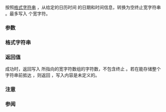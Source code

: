 {{cpp/title|wcsftime}}
{{cpp/chrono/c/navbar}}
{{ddcl|header=cwchar|
std::size_t wcsftime( wchar_t* str, std::size_t count, const wchar_t* format, const std::tm* time );
}}

按照[[#格式字符串|格式字符串]] {{c|format}}，从给定的日历时间 {{c|time}} 的日期和时间信息，转换为空终止宽字符串 {{c|str}}。最多写入 {{c|count}} 个宽字符。

===参数===
{{par begin}}
{{par | str | 指向待输出的 {{c|wchar_t}} 数组首元素的指针}}
{{par | count | 最大写入宽字符数}}
{{par | format | 指向空终止宽字符串的指针，指定转换格式}}
{{par | time |指向要转换的日期和时间信息的指针}}
{{par end}}

===格式字符串===
{{cpp/chrono/c/strftime format}}

===返回值===
成功时，返回写入 {{c|str}} 所指向的宽字符数组的字符数，不包含终止 {{c|L'\0'}}。若在能存储整个字符串前抵达 {{c|count}}，则返回 {{c|0}}，写入内容是未定义的。

===注意===
{{example
|code=
#include &lt;ctime&gt;
#include &lt;cwchar&gt;
#include &lt;iostream&gt;
#include &lt;locale&gt;

int main()
{
    std::locale::global(std::locale("ja_JP.utf8"));
    std::time_t t = std::time(nullptr);
    wchar_t wstr[100];
    if (std::wcsftime(wstr, 100, L"%A %c", std::localtime(&amp;t)))
        std::wcout &lt;&lt; wstr &lt;&lt; '\n';
}
|p=true
|output=
火曜日 2011年12月27日 17時43分13秒
}}

===参阅===
{{dsc begin}}
{{dsc inc|cpp/chrono/c/dsc strftime}}
{{dsc inc|cpp/io/manip/dsc put_time}}
{{dsc see c|c/chrono/wcsftime}}
{{dsc end}}

{{langlinks|de|en|es|fr|it|ja|pt|ru}}